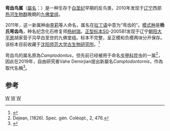 {{noteTA
|1=zh-cn:正型标本;zh-tw:正模標本;
}}
{{Automatic taxobox
| taxon = Camptodontornis
| fossil_range = {{fossil range|120}}[[早白垩世|早白垩世]]
| image = 
| image_caption = 
| authority = Li ''et al.'', 2010
| type_species = '''杨氏弯齿鸟 <br/> ''Camptodontornis yangi'''''
| type_species_authority = ([[李莉_(古生物学家)|Li]] ''et al.'', 2010)
| synonyms = 
* '''''Camptodontus''' yangi''<br /><small>Li ''et al.'', 2010</small>
}}
'''弯齿鸟属'''（[[学名|屬名]]：{{lang|la|''Camptodontornis''}}）是一种生存于[[白垩纪|白垩纪]]早期的反鸟类，2010年发现于[[辽宁|辽宁]]西部[[热河生物群|热河生物群]]晚期的[[九佛堂组|九佛堂组]]。

2011年，这一新属种由[[李莉_(古生物学家)|李莉]]等人命名，属名在[[拉丁语|拉丁语]]中意为“弯齿的”。[[模式种|模式种]]是'''杨氏弯齿鸟'''，种名纪念化石修复师[[杨树瑞|杨树瑞]]。[[正型标本|正型标本]]SG-2005B1发现于辽宁[[朝阳县|朝阳]][[大平房镇|大平房]]胡家营子沟早白垩世的九佛堂组。标本不完整，呈正模和负模两块分开保存。该标本目前收藏于[[沈阳师范大学|沈阳师范大学]][[沈阳师范大学古生物研究所|古生物研究所]]。<ref name=Parahongshanornis>{{zh-cn}}{{en}}{{Cite journal|author=李莉；巩恩普；张立东；杨雅军；侯连海|year=2011|title=中国辽宁早白垩世的一新反鸟  A new enantiornithine bird (aves) from the Early Cretaceous of Liaoning, China|journal=[[古生物学报|古生物学报]]|volume=49|issue=4|pages=524–531|url=http://124.42.30.44/auto/db/detail.aspx?db=995121&rid=34118409&agfi=0&cls=0&uni=False&cid=0&showgp=False&md=76&pd=351&msd=63&psd=207&mdd=76&pdd=351&count=10&reds=%E6%9D%A8%E9%9B%85%E5%86%9B}}{{dead link|date=2018年2月 |bot=InternetArchiveBot |fix-attempted=yes }}</ref> 

弯齿鸟的属名原為''Camptodontus''，但先前已经被用于命名[[步甲科|步甲科]]昆虫的一属<ref>Dejean, (1826). Spec. gén. Coléopt., 2, 476.</ref>，因此在2019年，自由研究者Vahe Demirjian提出新屬名''Camptodontornis''，作為取代名稱<ref>{{cite journal |author=Vahe Demirjian |year=2019 |title=''Camptodontornis'' gen. nov., a replacement name for the bird genus ''Camptodontus'' Li, Gong, Zhang, Yang, and Hou, 2010, a junior homonym of ''Camptodontus'' Dejean, 1826 |journal=Zootaxa |volume=4612 |issue=3 |pages=440 |doi=10.11646/zootaxa.4612.3.10 }}</ref>。

==参考==
{{reflist}}
{{近鳥型恐龍|E.}}
{{Taxonbar}}

[[Category:2010年描述的分类群|W]]
[[Category:白垩纪鸟类|W]]
[[Category:下白垩纪恐龍|W]]